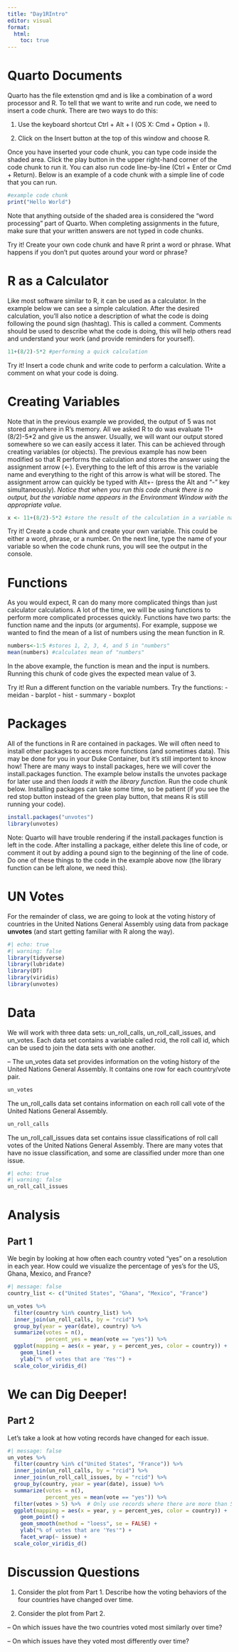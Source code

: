 ---
title: "Day1RIntro"
editor: visual
format: 
  html: 
    toc: true
---

# Quarto Documents

Quarto has the file extenstion qmd and is like a combination of a word processor and R. To tell that we want to write and run code, we need to insert a code chunk. There are two ways to do this:

1. Use the keyboard shortcut Ctrl + Alt + I (OS X: Cmd + Option + I).

2. Click on the Insert button at the top of this window and choose R.

Once you have inserted your code chunk, you can type code inside the shaded area. Click the play button in the upper right-hand corner of the code chunk to run it. You can also run code line-by-line (Ctrl + Enter or Cmd + Return). Below is an example of a code chunk with a simple
line of code that you can run.

```{r}
#example code chunk
print("Hello World")
```

Note that anything outside of the shaded area is considered the “word processing” part of Quarto. When completing assignments in the future, make sure that your written answers are not typed in code chunks.

Try it! Create your own code chunk and have R print a word or phrase. What happens if you don't put quotes around your word or phrase? 

# R as a Calculator

Like most software similar to R, it can be used as a calculator. In the example below we can see a simple calculation. After the desired calculation, you’ll also notice a description of what the code is doing following the pound sign (hashtag). This is called a comment. Comments should be used to describe what the code is doing, this will help others read and understand your work (and provide reminders for yourself).

```{r}
11+(8/2)-5*2 #performing a quick calculation
```

Try it! Insert a code chunk and write code to perform a calculation. Write a comment on what your code is doing. 


# Creating Variables 

Note that in the previous example we provided, the output of 5 was not stored anywhere in R’s memory. All we asked R to do was evaluate 11+(8/2)-5\*2 and give us the answer. Usually, we will want our output stored somewhere so we can easily access it later. This can be achieved through creating variables (or objects). The previous example has now been modified so that R performs the calculation and stores the answer using the assignment arrow (<-). Everything to the left of this arrow is the variable name and everything to the right of this arrow is what will be stored. The assignment arrow can quickly be typed with Alt+- (press the Alt and “-” key simultaneously). *Notice that when you run this code chunk there is no output, but the variable name appears in the Environment Window with the appropriate value.*

```{r}
x <- 11+(8/2)-5*2 #store the result of the calculation in a variable named "x"
```

Try it! Create a code chunk and create your own variable. This could be either a word, phrase, or a number. On the next line, type the name of your variable so when the code chunk runs, you will see the output in the console. 


# Functions

As you would expect, R can do many more complicated things than just calculator calculations. A lot of the time, we will be using functions to perform more complicated processes quickly. Functions have two parts: the function name and the inputs (or arguments). For example, suppose we wanted to find the mean of a list of numbers using the mean function in R.

```{r}
numbers<-1:5 #stores 1, 2, 3, 4, and 5 in "numbers"
mean(numbers) #calculates mean of "numbers"
```

In the above example, the function is mean and the input is numbers. Running this chunk of code gives the expected mean value of 3.

Try it! Run a different function on the variable numbers. Try the functions: 
- meidan 
- barplot
- hist 
- summary
- boxplot

# Packages

All of the functions in R are contained in packages. We will often need to install other packages to access more functions (and sometimes data). This may be done for you in your Duke Container, but it's still importent to know how! There are many ways to install packages, here we will cover the install.packages function. The example below installs the unvotes package for later use and then *loads it with the library function*. Run the code chunk below. Installing packages can take some time, so be patient (if you see the red stop button instead of the green play button, that means R is still running your code). 

```{r}
install.packages("unvotes")
library(unvotes)
```

Note: Quarto will have trouble rendering if the install.packages function is left in the code.
After installing a package, either delete this line of code, or comment it out by adding a pound sign to the beginning of the line of code. Do one of these things to the code in the example above now (the library function can be left alone, we need this).

\newpage 

# UN Votes

For the remainder of class, we are going to look at the voting history of countries in the United Nations General Assembly using data from package **unvotes** (and start getting familiar with R along the way).

```{r}
#| echo: true
#| warning: false
library(tidyverse)
library(lubridate)
library(DT)
library(viridis)
library(unvotes)
```

# Data

We will work with three data sets: un_roll_calls, un_roll_call_issues, and un_votes. Each data set contains a variable called rcid, the roll call id, which can be used to join the data sets with one another.

-- The un_votes data set provides information on the voting history of the United Nations General Assembly. It contains one row for each country/vote pair.

```{r}
un_votes
```

The un_roll_calls data set contains information on each roll call vote of the United Nations General Assembly.

```{r}
un_roll_calls
```

The un_roll_call_issues data set contains issue classifications of roll call votes of the United Nations General Assembly. There are many votes that have no issue classification, and some are classified under more than one issue.

```{r}
#| echo: true
#| warning: false
un_roll_call_issues
```

# Analysis

## Part 1

We begin by looking at how often each country voted "yes" on a resolution in each year. How could we visualize the percentage of yes's for the US, Ghana, Mexico, and France?

```{r}
#| message: false
country_list <- c("United States", "Ghana", "Mexico", "France")

un_votes %>%
  filter(country %in% country_list) %>%
  inner_join(un_roll_calls, by = "rcid") %>% 
  group_by(year = year(date), country) %>%
  summarize(votes = n(),
            percent_yes = mean(vote == "yes")) %>%
  ggplot(mapping = aes(x = year, y = percent_yes, color = country)) +
    geom_line() +
    ylab("% of votes that are 'Yes'") +
  scale_color_viridis_d() 
```

# We can Dig Deeper!

## Part 2

Let's take a look at how voting records have changed for each issue.

```{r}
#| message: false
un_votes %>%
  filter(country %in% c("United States", "France")) %>%
  inner_join(un_roll_calls, by = "rcid") %>%
  inner_join(un_roll_call_issues, by = "rcid") %>%
  group_by(country, year = year(date), issue) %>%
  summarize(votes = n(),
            percent_yes = mean(vote == "yes")) %>%
  filter(votes > 5) %>%  # Only use records where there are more than 5 votes
  ggplot(mapping = aes(x = year, y = percent_yes, color = country)) +
    geom_point() +
    geom_smooth(method = "loess", se = FALSE) + 
    ylab("% of votes that are 'Yes'") +
    facet_wrap(~ issue) +
  scale_color_viridis_d() 
```


# Discussion Questions

1.  Consider the plot from Part 1. Describe how the voting behaviors of the four countries have changed over time.

2.  Consider the plot from Part 2.

-- On which issues have the two countries voted most similarly over time?

-- On which issues have they voted most differently over time?


